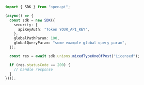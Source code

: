 ```typescript showLineNumbers copy filename="Mixed Type One Of Post usage example"
import { SDK } from "openapi";

(async() => {
  const sdk = new SDK({
    security: {
      apiKeyAuth: "Token YOUR_API_KEY",
    },
    globalPathParam: 100,
    globalQueryParam: "some example global query param",
  });

  const res = await sdk.unions.mixedTypeOneOfPost("Licensed");

  if (res.statusCode == 200) {
    // handle response
  }
})();
```
